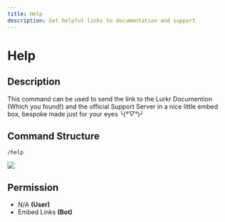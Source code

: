 ```yaml
---
title: Help
description: Get helpful links to documentation and support
---
```


# Help

## Description

This command can be used to send the link to the Lurkr Documention (Which you found!) and the official Support Server in a nice little embed box, bespoke made just for your eyes ╰(*°▽°*)╯

## Command Structure

```
/help
```

![](https://i.imgur.com/h63Pmtg.png)

## Permission

* N/A **(User)**
* Embed Links **(Bot)**